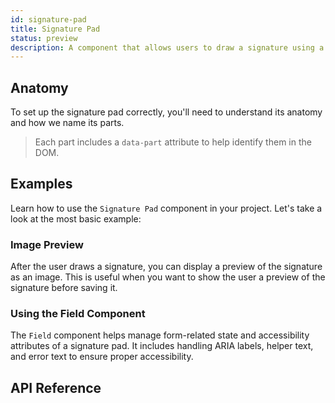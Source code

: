 ```yaml
---
id: signature-pad
title: Signature Pad
status: preview
description: A component that allows users to draw a signature using a signature pad.
---
```


<ComponentPreview id="SignaturePad" />

## Anatomy

To set up the signature pad correctly, you'll need to understand its anatomy and how we name its parts.

> Each part includes a `data-part` attribute to help identify them in the DOM.

<Anatomy id="signature-pad" />

## Examples

Learn how to use the `Signature Pad` component in your project. Let's take a look at the most basic
example:

<Example id="basic" />

### Image Preview

After the user draws a signature, you can display a preview of the signature as an image. This is useful
when you want to show the user a preview of the signature before saving it.

<Example id="image-preview" />

### Using the Field Component

The `Field` component helps manage form-related state and accessibility attributes of a signature pad.
It includes handling ARIA labels, helper text, and error text to ensure proper accessibility.

<Example id="with-field" />

## API Reference

<ComponentTypes id="signature-pad" />
